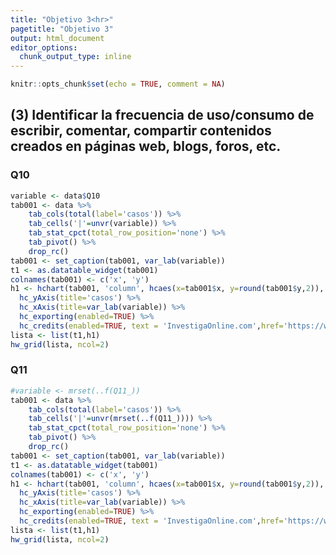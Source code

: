 ```yaml
---
title: "Objetivo 3<hr>"
pagetitle: "Objetivo 3"
output: html_document
editor_options: 
  chunk_output_type: inline
---
```


```r
knitr::opts_chunk$set(echo = TRUE, comment = NA)
```

## (3) Identificar la frecuencia de uso/consumo de escribir, comentar, compartir contenidos creados en páginas web, blogs, foros, etc.

### Q10

```r
variable <- data$Q10
tab001 <- data %>%
    tab_cols(total(label='casos')) %>% 
    tab_cells('|'=unvr(variable)) %>% 
    tab_stat_cpct(total_row_position='none') %>% 
    tab_pivot() %>% 
    drop_rc()
tab001 <- set_caption(tab001, var_lab(variable))
t1 <- as.datatable_widget(tab001)
colnames(tab001) <- c('x', 'y')
h1 <- hchart(tab001, 'column', hcaes(x=tab001$x, y=round(tab001$y,2)), dataLabels=list(enabled=TRUE), colorByPoint=TRUE) %>% 
  hc_yAxis(title='casos') %>% 
  hc_xAxis(title=var_lab(variable)) %>% 
  hc_exporting(enabled=TRUE) %>% 
  hc_credits(enabled=TRUE, text = 'InvestigaOnline.com',href='https://www.investigaonline.com')
lista <- list(t1,h1)
hw_grid(lista, ncol=2)
```

### Q11

```r
#variable <- mrset(..f(Q11_))
tab001 <- data %>%
    tab_cols(total(label='casos')) %>% 
    tab_cells('|'=unvr(mrset(..f(Q11_)))) %>% 
    tab_stat_cpct(total_row_position='none') %>% 
    tab_pivot() %>% 
    drop_rc()
tab001 <- set_caption(tab001, var_lab(variable))
t1 <- as.datatable_widget(tab001)
colnames(tab001) <- c('x', 'y')
h1 <- hchart(tab001, 'column', hcaes(x=tab001$x, y=round(tab001$y,2)), dataLabels=list(enabled=TRUE), colorByPoint=TRUE) %>% 
  hc_yAxis(title='casos') %>% 
  hc_xAxis(title=var_lab(variable)) %>% 
  hc_exporting(enabled=TRUE) %>% 
  hc_credits(enabled=TRUE, text = 'InvestigaOnline.com',href='https://www.investigaonline.com')
lista <- list(t1,h1)
hw_grid(lista, ncol=2)
```
